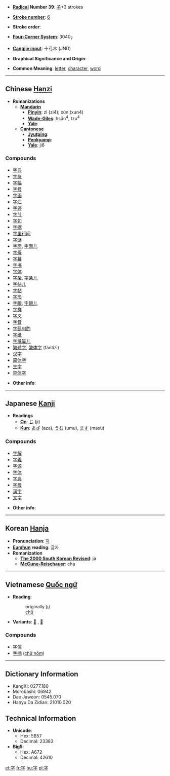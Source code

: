 * '''[[Wiktionary:Chinese radical index| Radical]] Number 39''': [[Wiktionary:Chinese radical index 子|子]]+3 strokes

* '''[[Wiktionary:Chinese total strokes index|Stroke number]]''': [[Wiktionary:Chinese total strokes index 6|6]]

* '''Stroke order''': 

* '''[[Wiktionary:Chinese four corner index|Four-Corner System]]''': 3040<sub>7</sub>

* '''[[Wiktionary:Chinese Cangjie index|Cangjie input]]''': 十弓木 (JND)

* '''Graphical Significance and Origin''': 

* '''Common Meaning''': [[letter]], [[character]], [[word]]

----

== Chinese [[Hanzi]] ==

* '''Romanizations'''
** '''[[Mandarin]]'''
*** '''[[Pinyin]]''': zì (zi4); xùn (xun4)
*** '''[[Wade-Giles]]''': hsün<sup>4</sup>, tzu<sup>4</sup>
*** '''[[Yale]]''': 
** '''[[Cantonese]]'''
*** '''[[Jyutping]]''':
*** '''[[Penkyamp]]''': 
*** '''[[Yale]]''': ji6

===Compounds===
*[[字典]]
*[[字符]]
*[[字幅]]
*[[字号]]
*[[字画]]
*[[字汇]]
*[[字迹]]
*[[字节]]
*[[字句]]
*[[字据]]
*[[字里行间]]
*[[字谜]]
*[[字面]], [[字面儿]]
*[[字母]]
*[[字幕]]
*[[字书]]
*[[字体]]
*[[字条]], [[字条儿]]
*[[字帖儿]]
*[[字帖]]
*[[字形]]
*[[字眼]], [[字眼儿]]
*[[字样]]
*[[字义]]
*[[字音]]
*[[字斟句酌]]
*[[字纸]]
*[[字纸篓儿]]
*[[繁體字]], [[繁体字]] (fántǐzì)
*[[汉字]]
*[[简体字]]
*[[生字]]
*[[异体字]]

* '''Other info''': 

----

== Japanese [[Kanji]] ==

* '''Readings'''
** '''[[On]]''': [[じ]] (ji)
** '''[[Kun]]''': [[あざ]] (aza), [[うむ]] (umu), [[ます]] (masu)

===Compounds===
*[[字解]]
*[[字義]]
*[[字源]]
*[[字体]]
*[[字典]]
*[[字母]]
*[[漢字]]
*[[文字]]

* '''Other info''':  

----

== Korean [[Hanja]] ==

* '''Pronunciation''': [[자]]
* '''[[Eumhun]] reading''': 글자
* '''Romanization'''
** '''[[The 2000 South Korean Revised Romanization|The 2000 South Korean Revised]]''': ja
** '''[[McCune-Reischauer]]''': cha

----

== Vietnamese [[Quốc ngữ]] ==

* '''Reading''':
*:originally [[tự]]
*:[[chữ]]
* '''Variants''': [[𡦂]]<!--21982-->, [[𡨸]]<!--21a38-->

===Compounds===
*[[字儒]]
*[[字喃]] ([[chữ nôm]])

----

== Dictionary Information ==

* KangXi: 0277.180
* Morobashi: 06942
* Dae Jaweon: 0545.070
* Hanyu Da Zidian: 21010.020

== Technical Information ==

* '''Unicode''':
** Hex: 5B57
** Decimal: 23383
* '''Big5''':
** Hex: A672
** Decimal: 42610

[[et:字]]
[[fr:字]]
[[hu:字]]
[[pl:字]]